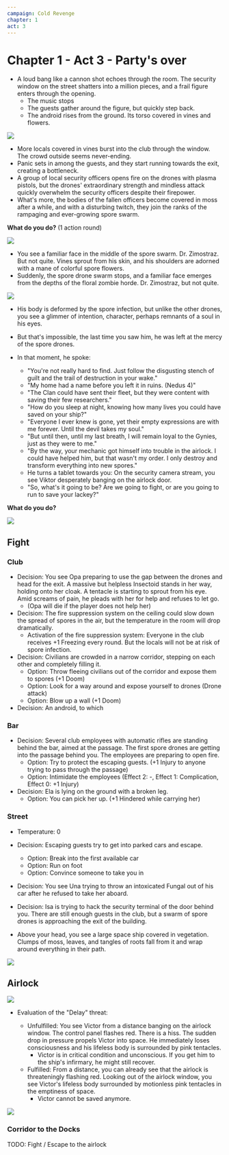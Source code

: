 ```yaml
---
campaign: Cold Revenge
chapter: 1
act: 3
---
```



# Chapter 1 - Act 3 - Party's over

-   A loud bang like a cannon shot echoes through the room. The security window on the street shatters into a million pieces, and a frail figure enters through the opening.
    -   The music stops
    -   The guests gather around the figure, but quickly step back.
    -   The android rises from the ground. Its torso covered in vines and flowers.

![](/LP/ScrattCZ_horrific_unnatural_corrupted_sci-fi_zombie5_made_of_fl_0f60925b-14c6-4aba-b1a4-8405d71201ad.png)

-   More locals covered in vines burst into the club through the window. The crowd outside seems never-ending.
-   Panic sets in among the guests, and they start running towards the exit, creating a bottleneck.
-   A group of local security officers opens fire on the drones with plasma pistols, but the drones' extraordinary strength and mindless attack quickly overwhelm the security officers despite their firepower.
-   What's more, the bodies of the fallen officers become covered in moss after a while, and with a disturbing twitch, they join the ranks of the rampaging and ever-growing spore swarm.

**What do you do?** (1 action round)

![](/LP/ScrattCZ_croud_of_sci-fi_floral_zombies_invading_a_futuristic_c_ec55d41e-04de-4a50-b3a5-7691310dda21.png)

-   You see a familiar face in the middle of the spore swarm. Dr. Zimostraz. But not quite. Vines sprout from his skin, and his shoulders are adorned with a mane of colorful spore flowers.
-   Suddenly, the spore drone swarm stops, and a familiar face emerges from the depths of the floral zombie horde. Dr. Zimostraz, but not quite.

![](/LP/ScrattCZ_a_portrait_of_a_man_with_well-groomed_beard_with_roots_1b41648b-212a-4659-b5d3-e746c9d3d069.png)

<Player url="https://youtu.be/ktELSSOCARg?t=167" controls height={100} />

-   His body is deformed by the spore infection, but unlike the other drones, you see a glimmer of intention, character, perhaps remnants of a soul in his eyes.
-   But that's impossible, the last time you saw him, he was left at the mercy of the spore drones.
-   In that moment, he spoke:

    -   "You're not really hard to find. Just follow the disgusting stench of guilt and the trail of destruction in your wake."
    -   "My home had a name before you left it in ruins. (Nedus 4)"
    -   "The Clan could have sent their fleet, but they were content with saving their few researchers."
    -   "How do you sleep at night, knowing how many lives you could have saved on your ship?"
    -   "Everyone I ever knew is gone, yet their empty expressions are with me forever. Until the devil takes my soul."
    -   "But until then, until my last breath, I will remain loyal to the Gynies, just as they were to me."
    -   "By the way, your mechanic got himself into trouble in the airlock. I could have helped him, but that wasn't my order. I only destroy and transform everything into new spores."
    -   He turns a tablet towards you: On the security camera stream, you see Viktor desperately banging on the airlock door.
    -   "So, what's it going to be? Are we going to fight, or are you going to run to save your lackey?"

**What do you do?**

<List>
    <Actor
        {...C.defaultActorProps}
        {...C.actors.aia}
    />
    <Actor
        {...C.defaultActorProps}
        {...C.actors.ela}
    />
    <Actor
        {...C.defaultActorProps}
        {...C.actors.isa}
    />
    <Actor
        {...C.defaultActorProps}
        {...C.actors.opa}
    />
    <Actor
        {...C.defaultActorProps}
        {...C.actors.una}
    />
    <Clock {...C.defaultClockProps} {...C.clocks.too_late_for_viktor} />
    <Actor
        {...C.defaultActorProps}
        {...C.actors.endless_swarm_of_spore_drones}
    />
    <Actor
        {...C.defaultActorProps}
        {...C.actors.buxus}
    />
</List>

![](/LP/maps/club-zones.jpg)

<Player url="https://www.youtube.com/watch?v=K5VsgMRttvQ&ab_channel=EpicMusicChannel%28EMC%29" controls height={100} />

## Fight

### Club

-   Decision: You see Opa preparing to use the gap between the drones and head for the exit. A massive but helpless Insectoid stands in her way, holding onto her cloak. A tentacle is starting to sprout from his eye. Amid screams of pain, he pleads with her for help and refuses to let go.
    -   (Opa will die if the player does not help her)
-   Decision: The fire suppression system on the ceiling could slow down the spread of spores in the air, but the temperature in the room will drop dramatically.
    -   Activation of the fire suppression system: Everyone in the club receives +1&nbsp;Freezing every round. But the locals will not be at risk of spore infection.
-   Decision: Civilians are crowded in a narrow corridor, stepping on each other and completely filling it.
    -   Option: Throw fleeing civilians out of the corridor and expose them to spores (+1&nbsp;Doom)
    -   Option: Look for a way around and expose yourself to drones (Drone attack)
    -   Option: Blow up a wall (+1&nbsp;Doom)
-   Decision: An android, to which

### Bar

-   Decision: Several club employees with automatic rifles are standing behind the bar, aimed at the passage. The first spore drones are getting into the passage behind you. The employees are preparing to open fire.
    -   Option: Try to protect the escaping guests. (+1&nbsp;Injury to anyone trying to pass through the passage)
    -   Option: Intimidate the employees (Effect 2: -, Effect 1: Complication, Effect 0: +1&nbsp;Injury)
-   Decision: Ela is lying on the ground with a broken leg.
    -   Option: You can pick her up. (+1&nbsp;Hindered while carrying her)

### Street

-   Temperature: 0
-   Decision: Escaping guests try to get into parked cars and escape.
    -   Option: Break into the first available car
    -   Option: Run on foot
    -   Option: Convince someone to take you in
-   Decision: You see Una trying to throw an intoxicated Fungal out of his car after he refused to take her aboard.
-   Decision: Isa is trying to hack the security terminal of the door behind you. There are still enough guests in the club, but a swarm of spore drones is approaching the exit of the building.

-   Above your head, you see a large space ship covered in vegetation. Clumps of moss, leaves, and tangles of roots fall from it and wrap around everything in their path.

![](/LP/ScrattCZ_toxic_spore_covered_big_elegant_futuristic_space_yacht_c79b02c3-f6d2-4977-884a-ac942c4ba030.png)

<Player url="https://www.youtube.com/watch?v=I1ewEpzRUiQ&ab_channel=WhiteBatAudio" controls height={100} />

## Airlock

![](/LP/ScrattCZ_male_bearded_screeming_horrified_engineer_with_pink_te_a8c6bcec-b0e2-4324-beba-2fcd2c4ebf56.png)

-   Evaluation of the "Delay" threat:

    -   Unfulfilled: You see Victor from a distance banging on the airlock window. The control panel flashes red. There is a hiss. The sudden drop in pressure propels Victor into space. He immediately loses consciousness and his lifeless body is surrounded by pink tentacles.
        -   Victor is in critical condition and unconscious. If you get him to the ship's infirmary, he might still recover.
    -   Fulfilled: From a distance, you can already see that the airlock is threateningly flashing red. Looking out of the airlock window, you see Victor's lifeless body surrounded by motionless pink tentacles in the emptiness of space.
        -   Victor cannot be saved anymore.

![](/LP/maps/New_Vega_Freeway.jpg)

### Corridor to the Docks

<Player url="https://www.youtube.com/watch?v=-JFCwxVhHl0&ab_channel=San3090" controls height={100} />

TODO: Fight / Escape to the airlock
